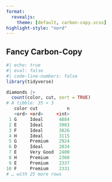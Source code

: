 ```yaml
---
format:
  revealjs: 
    theme: [default, carbon-copy.scss]
highlight-style: "nord"
---
```


## Fancy Carbon-Copy

```r
#| echo: true
#| eval: false
#| code-line-numbers: false
library(tidyverse)

diamonds |>
  count(color, cut, sort = TRUE)
# A tibble: 35 × 3
   color cut           n
   <ord> <ord>     <int>
 1 G     Ideal      4884
 2 E     Ideal      3903
 3 F     Ideal      3826
 4 H     Ideal      3115
 5 G     Premium    2924
 6 D     Ideal      2834
 7 E     Very Good  2400
 8 H     Premium    2360
 9 E     Premium    2337
10 F     Premium    2331
# … with 25 more rows
```
